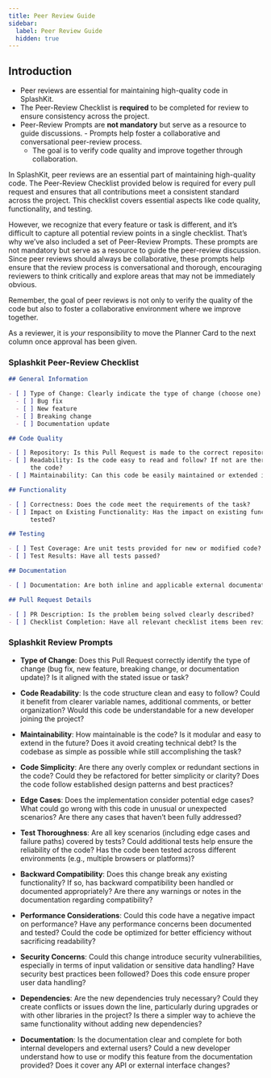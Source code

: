 ```yaml
---
title: Peer Review Guide
sidebar:
  label: Peer Review Guide
  hidden: true
---
```



## Introduction

<Aside type="tip" title="TL;DR">

- Peer reviews are essential for maintaining high-quality code in SplashKit.
- The Peer-Review Checklist is **required** to be completed for review to ensure consistency across
  the project.
- Peer-Review Prompts are **not mandatory** but serve as a resource to guide discussions. - Prompts
  help foster a collaborative and conversational peer-review process.
  - The goal is to verify code quality and improve together through collaboration.

</Aside>

In SplashKit, peer reviews are an essential part of maintaining high-quality code. The Peer-Review
Checklist provided below is required for every pull request and ensures that all contributions meet
a consistent standard across the project. This checklist covers essential aspects like code quality,
functionality, and testing.

However, we recognize that every feature or task is different, and it’s difficult to capture all
potential review points in a single checklist. That’s why we’ve also included a set of Peer-Review
Prompts. These prompts are not mandatory but serve as a resource to guide the peer-review
discussion. Since peer reviews should always be collaborative, these prompts help ensure that the
review process is conversational and thorough, encouraging reviewers to think critically and explore
areas that may not be immediately obvious.

Remember, the goal of peer reviews is not only to verify the quality of the code but also to foster
a collaborative environment where we improve together.

<Aside type="caution" title="Card Movement in Planner">

As a reviewer, it is _your_ responsibility to move the Planner Card to the next column once approval
has been given.

</Aside>

### Splashkit Peer-Review Checklist

```md
## General Information

- [ ] Type of Change: Clearly indicate the type of change (choose one):
  - [ ] Bug fix
  - [ ] New feature
  - [ ] Breaking change
  - [ ] Documentation update

## Code Quality

- [ ] Repository: Is this Pull Request is made to the correct repository? (Thoth-Tech NOT SplashKit)
- [ ] Readability: Is the code easy to read and follow? If not are there comments to help understand
      the code?
- [ ] Maintainability: Can this code be easily maintained or extended in the future?

## Functionality

- [ ] Correctness: Does the code meet the requirements of the task?
- [ ] Impact on Existing Functionality: Has the impact on existing functionality been considered and
      tested?

## Testing

- [ ] Test Coverage: Are unit tests provided for new or modified code?
- [ ] Test Results: Have all tests passed?

## Documentation

- [ ] Documentation: Are both inline and applicable external documentation updated and clear?

## Pull Request Details

- [ ] PR Description: Is the problem being solved clearly described?
- [ ] Checklist Completion: Have all relevant checklist items been reviewed and completed?
```

### Splashkit Review Prompts

- **Type of Change**: Does this Pull Request correctly identify the type of change (bug fix, new
  feature, breaking change, or documentation update)? Is it aligned with the stated issue or task?

- **Code Readability**: Is the code structure clean and easy to follow? Could it benefit from
  clearer variable names, additional comments, or better organization? Would this code be
  understandable for a new developer joining the project?

- **Maintainability**: How maintainable is the code? Is it modular and easy to extend in the future?
  Does it avoid creating technical debt? Is the codebase as simple as possible while still
  accomplishing the task?

- **Code Simplicity**: Are there any overly complex or redundant sections in the code? Could they be
  refactored for better simplicity or clarity? Does the code follow established design patterns and
  best practices?

- **Edge Cases**: Does the implementation consider potential edge cases? What could go wrong with
  this code in unusual or unexpected scenarios? Are there any cases that haven’t been fully
  addressed?

- **Test Thoroughness**: Are all key scenarios (including edge cases and failure paths) covered by
  tests? Could additional tests help ensure the reliability of the code? Has the code been tested
  across different environments (e.g., multiple browsers or platforms)?

- **Backward Compatibility**: Does this change break any existing functionality? If so, has backward
  compatibility been handled or documented appropriately? Are there any warnings or notes in the
  documentation regarding compatibility?

- **Performance Considerations**: Could this code have a negative impact on performance? Have any
  performance concerns been documented and tested? Could the code be optimized for better efficiency
  without sacrificing readability?

- **Security Concerns**: Could this change introduce security vulnerabilities, especially in terms
  of input validation or sensitive data handling? Have security best practices been followed? Does
  this code ensure proper user data handling?

- **Dependencies**: Are the new dependencies truly necessary? Could they create conflicts or issues
  down the line, particularly during upgrades or with other libraries in the project? Is there a
  simpler way to achieve the same functionality without adding new dependencies?

- **Documentation**: Is the documentation clear and complete for both internal developers and
  external users? Could a new developer understand how to use or modify this feature from the
  documentation provided? Does it cover any API or external interface changes?
